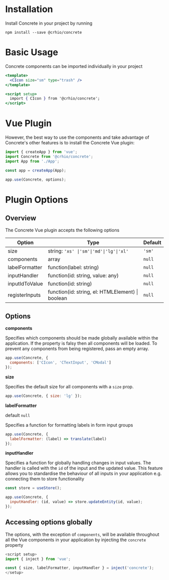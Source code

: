 
<Meta
  title="Concrete/Getting Started"
/>

# Installation
Install Concrete in your project by running

```terminal dark
npm install --save @crhio/concrete
```

# Basic Usage

Concrete components can be imported individually in your project

```jsx dark
<template>
  <CIcon size="sm" type="trash" />
</template>

<script setup>
  import { CIcon } from '@crhio/concrete';
</script>
```

# Vue Plugin

However, the best way to use the components and take advantage of Concrete's other features is to install the Concrete
Vue plugin:

```javascript dark
import { createApp } from 'vue';
import Concrete from '@crhio/concrete';
import App from './App';

const app = createApp(App);

app.use(Concrete, options);
```

# Plugin Options

## Overview

The Concrete Vue plugin accepts the following options

| Option         | Type                                               | Default |
|--------        |---------------                                     |---------|
| size           | string: <code>'xs' \|'sm'\|'md'\|'lg'\|'xl'</code> | `'sm'`  |
| components     | array                                              | `null`  |
| labelFormatter | function(label: string)                            | `null`  |
| inputHandler   | function(id: string, value: any)                   | `null`  |
| inputIdToValue | function(id: string)                               | `null`  |
| registerInputs | function(id: string, el: HTMLElement) \| boolean   | `null`  |

## Options

**components**

Specifies which components should be made globally available within the application.
If the property is falsy then all components will be loaded.
To prevent any components from being registered, pass an empty array.

```javascript dark
app.use(Concrete, {
  components: ['CIcon', 'CTextInput', 'CModal']
});
```

**size**

Specifies the default size for all components with a `size` prop.

```javascript dark
app.use(Concrete, { size: 'lg' });
```

**labelFormatter**

default `null`

Specifies a function for formatting labels in form input groups

```javascript dark
app.use(Concrete, {
  labelFormatter: (label) => translate(label)
});
```

**inputHandler**

Specifies a function for globally handling changes in input values.
The handler is called with the `id` of the input and the updated value.
This feature allows you to standardise the behaviour of all inputs in your application
e.g. connecting them to store functionality

```javascript dark
const store = useStore();

app.use(Concrete, {
  inputHandler: (id, value) => store.updateEntity(id, value);
});
```

## Accessing options globally

The options, with the exception of `components`, will be available throughout all the Vue components in your application
by injecting the `concrete` property

```javascript dark
<script setup>
import { inject } from 'vue';

const { size, labelFormatter, inputHandler } = inject('concrete');
</setup>
```
